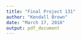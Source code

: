 ---
title: "Final Project 131"
author: "Kendall Brown"
date: "March 17, 2018"
output: pdf_document
---

